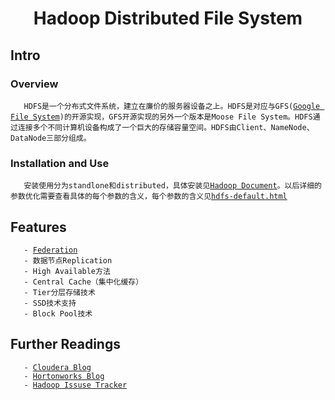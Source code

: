 <div align="center">
= Hadoop Distributed File System =
</div>
== Intro ==
=== Overview ===
    HDFS是一个分布式文件系统，建立在廉价的服务器设备之上。HDFS是对应与GFS([[http://qzhong0605.github.io/filesystem/distributedfs/hdfs/doc/gfs-sosp2003.pdf|Google File System]])的开源实现，GFS开源实现的另外一个版本是Moose File System。HDFS通过连接多个不同计算机设备构成了一个巨大的存储容量空间。HDFS由Client、NameNode、DataNode三部分组成。
=== Installation and Use ===
    安装使用分为standlone和distributed，具体安装见[[http://hadoop.apache.org/docs/current/|Hadoop Document]]。以后详细的参数优化需要查看具体的每个参数的含义，每个参数的含义见[[http://hadoop.apache.org/docs/current/hadoop-project-dist/hadoop-hdfs/hdfs-default.xml|hdfs-default.html]]  
== Features ==
    - [[Federation]]
    - 数据节点Replication
    - High Available方法
    - Central Cache（集中化缓存）
    - Tier分层存储技术
    - SSD技术支持
    - Block Pool技术
== Further Readings ==
    - [[https://blog.cloudera.com/blog/category/hdfs/|Cloudera Blog]]
    - [[http://hortonworks.com/blog/|Hortonworks Blog]]
    - [[https://issues.apache.org/jira/secure/Dashboard.jspa|Hadoop Issuse Tracker]]
